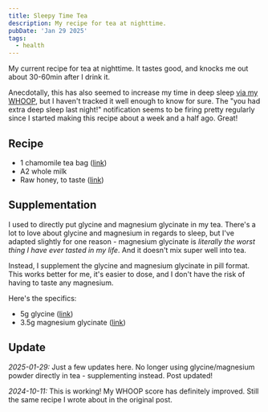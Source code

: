 ```yaml
---
title: Sleepy Time Tea
description: My recipe for tea at nighttime.
pubDate: 'Jan 29 2025'
tags:
  - health
---
```


My current recipe for tea at nighttime. It tastes good, and knocks me out about 30-60min after I drink it.

Anecdotally, this has also seemed to increase my time in deep sleep [via my WHOOP](/the-whoop-is-quite-cool), but I haven't tracked it well enough to know for sure. The "you had extra deep sleep last night!" notification seems to be firing pretty regularly since I started making this recipe about a week and a half ago. Great!

## Recipe

- 1 chamomile tea bag ([link](https://amzn.to/3ZO7Suc))
- A2 whole milk
- Raw honey, to taste ([link](https://amzn.to/3ZRK9t7))

## Supplementation

I used to directly put glycine and magnesium glycinate in my tea. There's a lot to love about glycine and magnesium in regards to sleep, but I've adapted slightly for one reason - magnesium glycinate is _literally the worst thing I have ever tasted in my life_. And it doesn't mix super well into tea.

Instead, I supplement the glycine and magnesium glycinate in pill format. This works better for me, it's easier to dose, and I don't have the risk of having to taste any magnesium. 

Here's the specifics:

- 5g glycine ([link](https://lifeblud.co/products/glycine))
- 3.5g magnesium glycinate ([link](https://amzn.to/3PV8oQJ))

## Update

_2025-01-29:_ Just a few updates here. No longer using glycine/magnesium powder directly in tea - supplementing instead. Post updated!

_2024-10-11:_ This is working! My WHOOP score has definitely improved. Still the same recipe I wrote about in the original post.

<Tweet id="https://x.com/kristianf_/status/1844764426391458227" theme="dark" />
